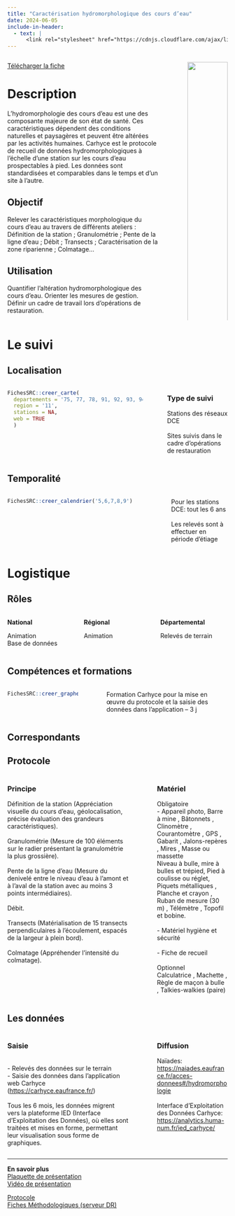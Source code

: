 ```yaml
---
title: "Caractérisation hydromorphologique des cours d’eau"
date: 2024-06-05
include-in-header:
  - text: |
      <link rel="stylesheet" href="https://cdnjs.cloudflare.com/ajax/libs/font-awesome/6.0.0-beta3/css/all.min.css">
---
```


:::::::::::::: {.columns}
::: {.column width="75%"}

<a href="hydromorphologie.xlsx" class="btn btn-primary" download>
  <i class="fas fa-file-arrow-down"></i> Télécharger la fiche
</a>

# Description

L’hydromorphologie des cours d’eau est une des composante majeure de son état de santé. Ces caractéristiques dépendent des conditions naturelles et paysagères et peuvent être altérées par les activités humaines. Carhyce est le protocole de recueil de données hydromorphologiques à l'échelle d’une station sur les cours d'eau prospectables à pied. Les données sont standardisées et comparables dans le temps et d’un site à l’autre. 


## Objectif

Relever les caractéristiques morphologique du cours d’eau au travers de différents ateliers : Définition de la station ; Granulométrie ; Pente de la ligne d’eau ; Débit ; Transects ; Caractérisation de la zone riparienne ; Colmatage…

## Utilisation

Quantifier l'altération hydromorphologique des cours d'eau. Orienter les mesures de gestion. Définir un cadre de travail lors d'opérations de restauration.
:::
::: {.column width="5%"}
:::
::: {.column width="20%"}
![](https://carhyce.eaufrance.fr/images/icone_carhyce.png){width=100%}

<b>Animation nationale</b>:<br>Karl Kreutzenberger<br><br><b>Animation régionale</b>:<br>Samuel Dembski

<b>Partenaires</b>

DRIEAT/DDT<br>Agence de l'eau
:::
::::::::::::::

# Le suivi

## Localisation
:::::::::::::: {.columns}
::: {.column width="67%"}

```r
FichesSRC::creer_carte(
  departements = '75, 77, 78, 91, 92, 93, 94, 95',
  region = '11',
  stations = NA,
  web = TRUE
  )
```

:::
:::{.column width="3%"}
:::
:::{.column width="30%"}
### Type de suivi
Stations des réseaux DCE<br><br>Sites suivis dans le cadre d'opérations de restauration
:::
::::::::::::::
## Temporalité
:::::::::::::: {.columns}
::: {.column width="67%"}


```r
FichesSRC::creer_calendrier('5,6,7,8,9')
```


:::
::: {.column width="5%"}
:::
::: {.column width="28%"}
Pour les stations DCE: tout les 6 ans<br><br>Les relevés sont à effectuer en période d'étiage
:::
::::::::::::::

# Logistique

## Rôles
:::::::::::::: {.columns}
::: {.column width="33%"}
<b>National</b>

Animation<br>Base de données
:::
::: {.column width="33%"}
<b>Régional</b>

Animation
:::
::: {.column width="33%"}
<b>Départemental</b>

Relevés de terrain
:::
::::::::::::::

## Compétences et formations

:::::::::::::: {.columns}
::: {.column width="35%"}

```r
FichesSRC::creer_graphe_expertise('Maitrise', '5')
```


:::
::: {.column width="5%"}
:::
::: {.column width="60%"}
Formation Carhyce  pour la mise en œuvre du protocole et la saisie des données dans l’application – 3 j
:::
::::::::::::::


## Correspondants

## Protocole
:::::::::::::: {.columns}
::: {.column width="60%"}
### Principe

Définition de la station (Appréciation visuelle du cours d’eau, géolocalisation, précise évaluation des grandeurs caractéristiques).<br> <br>Granulométrie (Mesure de 100 éléments sur le radier présentant la granulométrie la plus grossière). <br><br>Pente de la ligne d’eau (Mesure du denivelé entre le niveau d’eau à l’amont et à l’aval de la station avec au moins 3 points intermédiaires).<br><br>Débit. <br><br>Transects  (Matérialisation de 15 transects perpendiculaires à l’écoulement, espacés de la largeur à plein bord).<br><br>Colmatage  (Appréhender l’intensité du colmatage). 
:::
::: {.column width="5%"}
:::
::: {.column width="35%"}
### Matériel

Obligatoire<br>- Appareil photo, Barre à mine , Bâtonnets , Clinomètre , Courantomètre , GPS , Gabarit , Jalons-repères , Mires , Masse ou massette <br>Niveau à bulle, mire à bulles et trépied, Pied à coulisse ou réglet, Piquets métalliques , Planche et crayon , Ruban de mesure (30 m) , Télémètre , Topofil et bobine.<br><br>- Matériel hygiène et sécurité<br><br>- Fiche de recueil<br><br>Optionnel<br>Calculatrice , Machette , Règle de maçon à bulle , Talkies-walkies (paire) 
:::
::::::::::::::

## Les données

:::::::::::::: {.columns}
::: {.column width="60%"}
### Saisie

<br>- Relevés des données sur le terrain<br>- Saisie des données dans l’application web Carhyce (<a href='https://carhyce.eaufrance.fr/'>https://carhyce.eaufrance.fr/</a>)<br><br>Tous les 6 mois, les données migrent vers la plateforme IED (Interface d’Exploitation des Données), où elles sont traitées et mises en forme, permettant leur visualisation sous forme de graphiques.
:::
::: {.column width="5%"}
:::
::: {.column width="35%"}
### Diffusion

Naïades:<br><a href='https://naiades.eaufrance.fr/acces-donnees#/hydromorphologie'>https://naiades.eaufrance.fr/acces-donnees#/hydromorphologie</a><br><br>Interface d'Exploitation des Données Carhyce:<br><a href='https://analytics.huma-num.fr/ied_carhyce/'>https://analytics.huma-num.fr/ied_carhyce/</a>
:::
::::::::::::::

<hr>

<div class="card">
  <b>En savoir plus</b><br>
  <a href="https://professionnels.ofb.fr/sites/default/files/GP2017_Carhyce_Plaquette.pdf">Plaquette de présentation</a><br>
  <a href="https://www.dailymotion.com/video/x4ij5lc">Vidéo de présentation</a><br>
  
  <a href="https://www.documentation.eauetbiodiversite.fr/notice/carhyce-caracterisation-hydromorphologique-des-cours-d-eau-protocole-de-recueil-de-donnees-hydromorp0">Protocole</a><br>
  <a href="\\ad.intra\dfs\COMMUNS\REGIONS\IDF\DR\05_CONNAISSANCE\Hydromorphologie\Cours_Eau[CarHyCE]\01_Documentation">Fiches Méthodologiques (serveur DR)</a><br>
  
</div>
